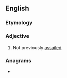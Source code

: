 ==English==

===Etymology===
{{prefix|un|assailed|lang=en}}

===Adjective===
{{en-adj|-}}

# Not previously [[assailed]]

===Anagrams===
* {{anagrams|en|a=aadeilnssu|Aussieland}}
